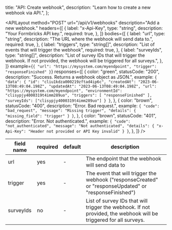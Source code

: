 
  title: "API: Create webhook",
  description: "Learn how to create a new webhook via API.",
};

<APILayout
  method="POST"
  url="/api/v1/webhooks"
  description="Add a new webhook."
  headers={[
    {
      label: "x-Api-Key",
      type: "string",
      description: "Your Formbricks API key.",
      required: true,
    },
  ]}
  bodies={[
    {
      label: "url",
      type: "string",
      description: "The URL where the webhook will send data to.",
      required: true,
    },
    {
      label: "triggers",
      type: "string[]",
      description: "List of events that will trigger the webhook",
      required: true,
    },
    {
      label: "surveyIds",
      type: "string[]",
      description:
        "List of survey IDs that will trigger the webhook. If not provided, the webhook will be triggered for all surveys.",
    },
  ]}
  example={`{
  "url": "https://mysystem.com/myendpoint",
  "trigger": "responseFinished"
}`}
  responses={[
    {
      color: "green",
      statusCode: "200",
      description: "Success. Returns a webhook object as JSON.",
      example: `{
  "data": {
    "id": "cliu1kdza000219zftad4ip6c",
    "createdAt": "2023-06-13T08:49:04.198Z",
    "updatedAt": "2023-06-13T08:49:04.198Z",
    "url": "https://mysystem.com/myendpoint",
    "environmentId": "clisypjy4000319t4imm289uo",
    "triggers": [
        "responseFinished"
    ],
    "surveyIds": ["clisypjy4000319t4imm289uo"]
  }
}`,
    },
    {
      color: "brown",
      statusCode: "400",
      description: "Error. Bad request.",
      example: `{
  "code": "bad_request",
  "message": "Missing trigger",
  "details": {
    "missing_field": "trigger"
  }
}`,
    },
    {
      color: "brown",
      statusCode: "401",
      description: "Error. Not authenticated.",
      example: `{
  "code": "not_authenticated",
  "message": "Not authenticated",
  "details": {
    "x-Api-Key": "Header not provided or API Key invalid"
  }
}`,
    },
  ]}
/>

| field name | required | default | description                                                                                                       |
| ---------- | -------- | ------- | ----------------------------------------------------------------------------------------------------------------- |
| url        | yes      | -       | The endpoint that the webhook will send data to                                                                   |
| trigger    | yes      | -       | The event that will trigger the webhook ("responseCreated" or "responseUpdated" or "responseFinished")            |
| surveyIds  | no       | -       | List of survey IDs that will trigger the webhook. If not provided, the webhook will be triggered for all surveys. |

